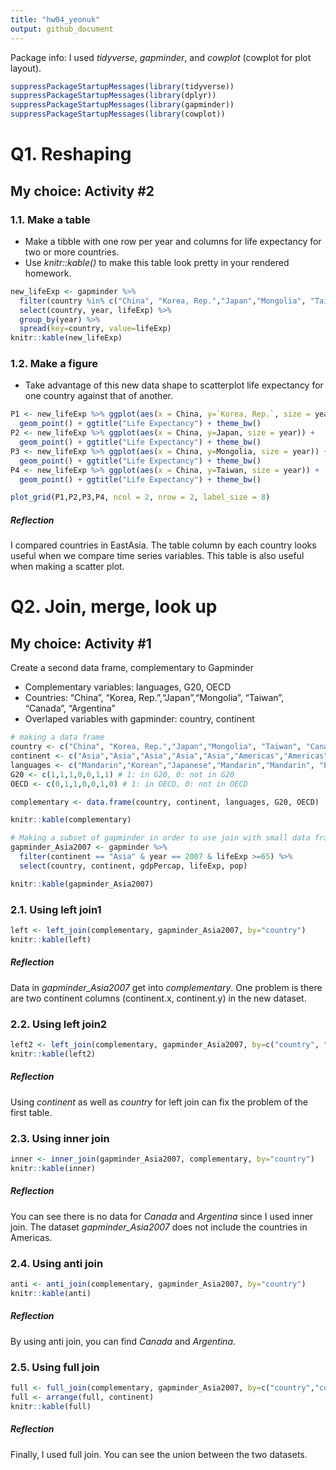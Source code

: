 ```yaml
---
title: "hw04_yeonuk"
output: github_document
---
```


Package info: I used *tidyverse*, *gapminder*, and *cowplot* (cowplot for plot layout).
```r
suppressPackageStartupMessages(library(tidyverse)) 
suppressPackageStartupMessages(library(dplyr))
suppressPackageStartupMessages(library(gapminder))
suppressPackageStartupMessages(library(cowplot))
```



# Q1. Reshaping

## My choice: Activity #2

### 1.1. Make a table
- Make a tibble with one row per year and columns for life expectancy for two or more countries.
- Use *knitr::kable()* to make this table look pretty in your rendered homework.

```r

new_lifeExp <- gapminder %>%
  filter(country %in% c("China", "Korea, Rep.","Japan","Mongolia", "Taiwan")) %>%
  select(country, year, lifeExp) %>% 
  group_by(year) %>% 
  spread(key=country, value=lifeExp)
knitr::kable(new_lifeExp)

```

### 1.2. Make a figure
- Take advantage of this new data shape to scatterplot life expectancy for one country against that of another.

```r
P1 <- new_lifeExp %>% ggplot(aes(x = China, y=`Korea, Rep.`, size = year)) + 
  geom_point() + ggtitle("Life Expectancy") + theme_bw()
P2 <- new_lifeExp %>% ggplot(aes(x = China, y=Japan, size = year)) + 
  geom_point() + ggtitle("Life Expectancy") + theme_bw()
P3 <- new_lifeExp %>% ggplot(aes(x = China, y=Mongolia, size = year)) + 
  geom_point() + ggtitle("Life Expectancy") + theme_bw()
P4 <- new_lifeExp %>% ggplot(aes(x = China, y=Taiwan, size = year)) + 
  geom_point() + ggtitle("Life Expectancy") + theme_bw()

plot_grid(P1,P2,P3,P4, ncol = 2, nrow = 2, label_size = 8)
```

##### Reflection
I compared countries in EastAsia. The table column by each country looks useful when we compare time series variables. This table is also useful when making a scatter plot.


# Q2. Join, merge, look up

## My choice: Activity #1
Create a second data frame, complementary to Gapminder

- Complementary variables: languages, G20, OECD
- Countries: "China", "Korea, Rep.","Japan","Mongolia", "Taiwan", "Canada", "Argentina"
- Overlaped variables with gapminder: country, continent

```r
# making a data frame
country <- c("China", "Korea, Rep.","Japan","Mongolia", "Taiwan", "Canada", "Argentina")
continent <- c("Asia","Asia","Asia","Asia","Asia","Americas","Americas")
languages <- c("Mandarin","Korean","Japanese","Mandarin","Mandarin", "English", "Spanish")
G20 <- c(1,1,1,0,0,1,1) # 1: in G20, 0: not in G20
OECD <- c(0,1,1,0,0,1,0) # 1: in OECD, 0: not in OECD

complementary <- data.frame(country, continent, languages, G20, OECD)

knitr::kable(complementary)
```


```r
# Making a subset of gapminder in order to use join with small data frame
gapminder_Asia2007 <- gapminder %>% 
  filter(continent == "Asia" & year == 2007 & lifeExp >=65) %>%
  select(country, continent, gdpPercap, lifeExp, pop)

knitr::kable(gapminder_Asia2007)

```


### 2.1. Using left join1
```r
left <- left_join(complementary, gapminder_Asia2007, by="country")
knitr::kable(left)
```

##### Reflection
Data in *gapminder_Asia2007* get into *complementary*. One problem is there are two continent columns (continent.x, continent.y) in the new dataset.


### 2.2. Using left join2
```r
left2 <- left_join(complementary, gapminder_Asia2007, by=c("country", "continent"))
knitr::kable(left2)
```

##### Reflection
Using *continent* as well as *country* for left join can fix the problem of the first table.

### 2.3. Using inner join
```r
inner <- inner_join(gapminder_Asia2007, complementary, by="country")
knitr::kable(inner)
```

##### Reflection
You can see there is no data for *Canada* and *Argentina* since I used inner join. The dataset *gapminder_Asia2007* does not include the countries in Americas.

### 2.4. Using anti join
```r
anti <- anti_join(complementary, gapminder_Asia2007, by="country")
knitr::kable(anti)
```

##### Reflection
By using anti join, you can find *Canada* and *Argentina*.

### 2.5. Using full join
```r
full <- full_join(complementary, gapminder_Asia2007, by=c("country","continent"))
full <- arrange(full, continent)
knitr::kable(full)
```

##### Reflection
Finally, I used full join. You can see the union between the two datasets.